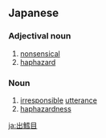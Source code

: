 ==Japanese==
{{ja-kanjitab|で|たら|め|yomi=k}}

===Adjectival noun===
{{ja-adj|infl=na|でたらめ|デタラメ}}

# [[nonsensical]]
# [[haphazard]]

===Noun===
{{ja-noun|でたらめ|デタラメ}}

# [[irresponsible]] [[utterance]]
# [[haphazardness]]

[[ja:出鱈目]]